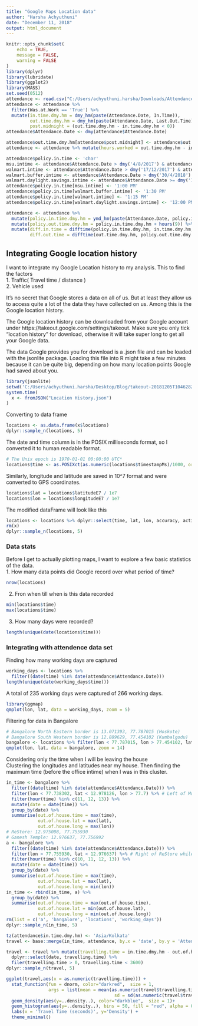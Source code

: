 ```yaml
---
title: "Google Maps Location data"
author: "Harsha Achyuthuni"
date: "December 11, 2018"
output: html_document
---
```


```r
knitr::opts_chunk$set(
	echo = TRUE,
	message = FALSE,
	warning = FALSE
)
library(dplyr)
library(lubridate)
library(ggplot2)
library(MASS)
set.seed(0512)
attendance <- read.csv("C:/Users/achyuthuni.harsha/Downloads/Attendance_Detail_29_11.csv")
attendance <- attendance %>% 
  filter(Was.at.Work == 'True') %>% 
  mutate(in.time.dmy.hm = dmy_hm(paste(Attendance.Date, In.Time)),
         out.time.dmy.hm = dmy_hm(paste(Attendance.Date, Last.Out.Time)),
         post.midnight = (out.time.dmy.hm - in.time.dmy.hm < 0))
attendance$Attendance.Date <- dmy(attendance$Attendance.Date)

attendance$out.time.dmy.hm[attendance$post.midnight] <- attendance$out.time.dmy.hm[attendance$post.midnight] + days(1)
attendance <- attendance %>% mutate(hours.worked = out.time.dmy.hm - in.time.dmy.hm)

attendance$policy.in.time <- 'char'
msu.intime <- attendance$Attendance.Date > dmy('4/8/2017') & attendance$Attendance.Date <= dmy('17/12/2017')
walmart.intime <- attendance$Attendance.Date > dmy('17/12/2017') & attendance$Attendance.Date <= dmy('30/4/2018')
walmart.buffer.intime <- attendance$Attendance.Date > dmy('30/4/2018') & attendance$Attendance.Date <= dmy('8/6/2018')
walmart.daylight.savings.intime <- attendance$Attendance.Date >= dmy('11/6/2018')
attendance$policy.in.time[msu.intime] <- '1:00 PM'
attendance$policy.in.time[walmart.buffer.intime] <- '1:30 PM'
attendance$policy.in.time[walmart.intime] <- '1:15 PM'
attendance$policy.in.time[walmart.daylight.savings.intime] <- '12:00 PM'

attendance <- attendance %>% 
  mutate(policy.in.time.dmy.hm = ymd_hm(paste(Attendance.Date, policy.in.time))) %>% 
  mutate(policy.out.time.dmy.hm = policy.in.time.dmy.hm + hours(9)) %>% 
  mutate(diff.in.time = difftime(policy.in.time.dmy.hm, in.time.dmy.hm, units = 'mins'),
         diff.out.time = difftime(out.time.dmy.hm, policy.out.time.dmy.hm, units = 'mins'))
```

## Integrating Google location history

I want to integrate my Google Location history to my analysis. This to find the factors  
1. Traffic( Travel time / distance )  
2. Vehicle used

It's no secret that Google stores a data on all of us. But at least they allow us to access quite a lot of the data they have collected on us. Among this is the Google location history.  

The Google location history can be downloaded from your Google account under https://takeout.google.com/settings/takeout. Make sure you only tick "location history" for download, otherwise it will take super long to get all your Google data.  

The data Google provides you for download is a .json file and can be loaded with the jsonlite package. Loading this file into R might take a few minutes because it can be quite big, depending on how many location points Google had saved about you.  


```r
library(jsonlite)
setwd('C:/Users/achyuthuni.harsha/Desktop/Blog/takeout-20181205T104628Z-001/Takeout/Location History')
system.time(
  x <- fromJSON("Location History.json")
)
```

Converting to data frame  
```r
locations <- as.data.frame(x$locations)
dplyr::sample_n(locations, 5)
```

The date and time column is in the POSIX milliseconds format, so I converted it to human readable format.  

```r
# The Unix epoch is 1970-01-01 00:00:00 UTC*
locations$time <- as.POSIXct(as.numeric(locations$timestampMs)/1000, origin = "1970-01-01")
```

Similarly, longitude and latitude are saved in 10^7 format and were converted to GPS coordinates.
```r
locations$lat = locations$latitudeE7 / 1e7
locations$lon = locations$longitudeE7 / 1e7
```

The modified dataFrame will look like this
```r
locations <- locations %>% dplyr::select(time, lat, lon, accuracy, activity)
rm(x)
dplyr::sample_n(locations, 5)
```

### Data stats

Before I get to actually plotting maps, I want to explore a few basic statistics of the data.  
1. How many data points did Google record over what period of time?  
```r
nrow(locations)
```

2. Fron when till when is this data recorded  
```r
min(locations$time)
max(locations$time)
```

3. How many days were recorded?
```r
length(unique(date(locations$time)))
```

### Integrating with attendence data set

Finding how many working days are captured
```r
working_days <- locations %>% 
  filter((date(time) %in% date(attendance$Attendance.Date)))
length(unique(date(working_days$time)))
```

A total of 235 working days were captured of 266 working days.  
```r
library(ggmap)
qmplot(lon, lat, data = working_days, zoom = 5)
```

Filtering for data in Bangalore
```r
# Bangalore North Eastern border is 13.071393, 77.787015 (Hoskote)
# Bangalore South Western border is 12.889629, 77.454102 (Kumbalgodu)
bangalore <- locations %>% filter(lon < 77.787015, lon > 77.454102, lat < 13.071393,lat > 12.889629 )
qmplot(lon, lat, data = bangalore, zoom = 14)
```

Considering only the time when I will be leaving the house  
Clustering the longitudes and latitudes near my house. Then finding the maximum time (before the office intime) when I was in this cluster.
```r
in_time <- bangalore %>% 
  filter((date(time) %in% date(attendance$Attendance.Date))) %>%
  filter(lon < 77.738302, lat < 12.978126, lon > 77.7) %>% # Left of MuSigma, lower than Cake Mane Right of Decathlon
  filter(hour(time) %in% c(11, 12, 13)) %>% 
  mutate(date = date(time)) %>% 
  group_by(date) %>% 
  summarise(out.of.house.time = max(time),
            out.of.house.lat = max(lat),
            out.of.house.long = max(lon))
# ReStore: 12.975008, 77.755930
# Ganesh Temple: 12.976637, 77.756992
a <- bangalore %>% 
  filter((date(time) %in% date(attendance$Attendance.Date))) %>%
  filter(lon > 77.755930, lat < 12.976637) %>% # Right of ReStore while below Ganesh Temple
  filter(hour(time) %in% c(10, 11, 12, 13)) %>% 
  mutate(date = date(time)) %>% 
  group_by(date) %>% 
  summarise(out.of.house.time = max(time),
            out.of.house.lat = max(lat),
            out.of.house.long = min(lon))
in_time <- rbind(in_time, a) %>%
  group_by(date) %>%
  summarise(out.of.house.time = max(out.of.house.time),
            out.of.house.lat = min(out.of.house.lat),
            out.of.house.long = min(out.of.house.long))
rm(list = c('a', 'bangalore', 'locations', 'working_days'))
dplyr::sample_n(in_time, 5)
```

```r
tz(attendance$in.time.dmy.hm) <- 'Asia/Kolkata'
travel <- base::merge(in_time, attendance, by.x = 'date', by.y = 'Attendance.Date')

travel <- travel %>% mutate(travelling.time = in.time.dmy.hm - out.of.house.time) %>% 
  dplyr::select(date, travelling.time) %>% 
  filer(travelling.time > 0, travelling.time < 3600)
dplyr::sample_n(travel, 5)
```

```r
ggplot(travel,aes(x = as.numeric(travelling.time))) +
  stat_function(fun = dnorm, color="darkred",  size = 1,
                args = list(mean = mean(as.numeric(travel$travelling.time)),
                                         sd = sd(as.numeric(travel$travelling.time)) )) +
  geom_density(aes(y=..density..), color="darkblue",  size = 1)+
  geom_histogram(aes(y=..density..), bins = 50, fill = "red", alpha = 0.2) +
  labs(x = 'Travel Time (seconds)', y='Density') +
  theme_minimal()
```

